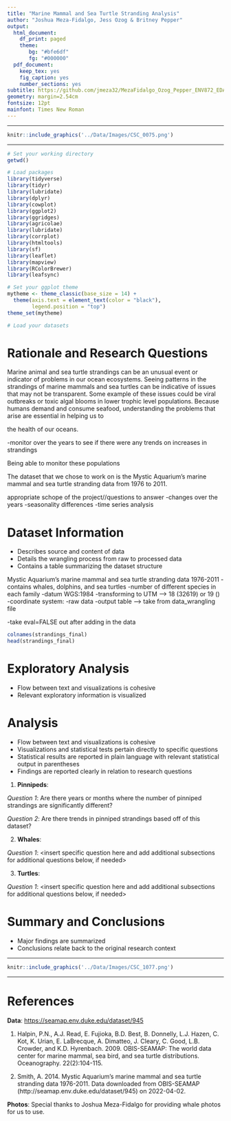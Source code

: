 ```yaml
---
title: "Marine Mammal and Sea Turtle Stranding Analysis"
author: "Joshua Meza-Fidalgo, Jess Ozog & Britney Pepper"
output:
  html_document:
    df_print: paged
    theme:
       bg: "#bfe6df"
       fg: "#000000"
  pdf_document:
    keep_tex: yes
    fig_caption: yes
    number_sections: yes
subtitle: https://github.com/jmeza32/MezaFidalgo_Ozog_Pepper_ENV872_EDA_FinalProject.git
geometry: margin=2.54cm
fontsize: 12pt
mainfont: Times New Roman
---
```


-------------


```r
knitr::include_graphics('../Data/Images/CSC_0075.png')

```

-------------

\newpage
\tableofcontents 
\newpage
\listoftables 
\newpage
\listoffigures 
\newpage

```r
# Set your working directory
getwd()

# Load packages
library(tidyverse)
library(tidyr)
library(lubridate)
library(dplyr)
library(cowplot)
library(ggplot2)
library(ggridges)
library(agricolae)
library(lubridate)
library(corrplot)
library(htmltools)
library(sf)
library(leaflet)
library(mapview)
library(RColorBrewer)
library(leafsync)

# Set your ggplot theme
mytheme <- theme_classic(base_size = 14) +
  theme(axis.text = element_text(color = "black"), 
        legend.position = "top")
theme_set(mytheme)

# Load your datasets


```


# Rationale and Research Questions

Marine animal and sea turtle strandings can be an unusual event or indicator of problems in our ocean ecosystems. Seeing patterns in the strandings of marine mammals and sea turtles can be indicative of issues that may not be transparent. Some example of these issues could be viral outbreaks or toxic algal blooms in lower trophic level populations. Because humans demand and consume seafood, understanding the problems that arise are essential in helping us to 

the health of our oceans.

-monitor over the years to see if there were any trends on increases in strandings

Being able to monitor these populations  


The dataset that we chose to work on is the Mystic Aquarium's marine mammal and sea turtle stranding data from 1976 to 2011. 

appropriate schope of the project//questions to answer
-changes over the years
-seasonality differences
-time series analysis


\newpage

# Dataset Information
* Describes source and content of data
* Details the wrangling process from raw to processed data
* Contains a table summarizing the dataset structure


Mystic Aquarium's marine mammal and sea turtle stranding data 1976-2011
-contains whales, dolphins, and sea turtles
-number of different species in each family
-datum WGS:1984
-transforming to UTM --> 18 (32619) or 19 ()
-coordinate system: 
-raw data
-output table --> take from data_wrangling file



-take eval=FALSE out after adding in the data 
```r
colnames(strandings_final)
head(strandings_final)

```



\newpage

# Exploratory Analysis 
* Flow between text and visualizations is cohesive
* Relevant exploratory information is visualized




\newpage

# Analysis
* Flow between text and visualizations is cohesive
* Visualizations and statistical tests pertain directly to specific questions 
* Statistical results are reported in plain language with relevant statistical output in parentheses 
* Findings are reported clearly in relation to research questions


1. **Pinnipeds**:

*Question 1*: Are there years or months where the number of pinniped strandings are significantly different?

*Question 2*: Are there trends in pinniped strandings based off of this dataset?

2. **Whales**:

*Question 1*: <insert specific question here and add additional subsections for additional questions below, if needed>


3. **Turtles**:

*Question 1*: <insert specific question here and add additional subsections for additional questions below, if needed>




\newpage


# Summary and Conclusions
* Major findings are summarized
* Conclusions relate back to the original research context 




\newpage

-------------

```r
knitr::include_graphics('../Data/Images/CSC_1077.png')

```


-------------

# References

**Data**: <https://seamap.env.duke.edu/dataset/945> 

1. Halpin, P.N., A.J. Read, E. Fujioka, B.D. Best, B. Donnelly, L.J. Hazen, C. Kot, K. Urian, E. LaBrecque, A. Dimatteo, J. Cleary, C. Good, L.B. Crowder, and K.D. Hyrenbach. 2009. OBIS-SEAMAP: The world data center for marine mammal, sea bird, and sea turtle distributions. Oceanography. 22(2):104-115.

2. Smith, A. 2014. Mystic Aquarium's marine mammal and sea turtle stranding data 1976-2011. Data downloaded from OBIS-SEAMAP (http://seamap.env.duke.edu/dataset/945) on 2022-04-02.

**Photos**: Special thanks to Joshua Meza-Fidalgo for providing whale photos for us to use.
